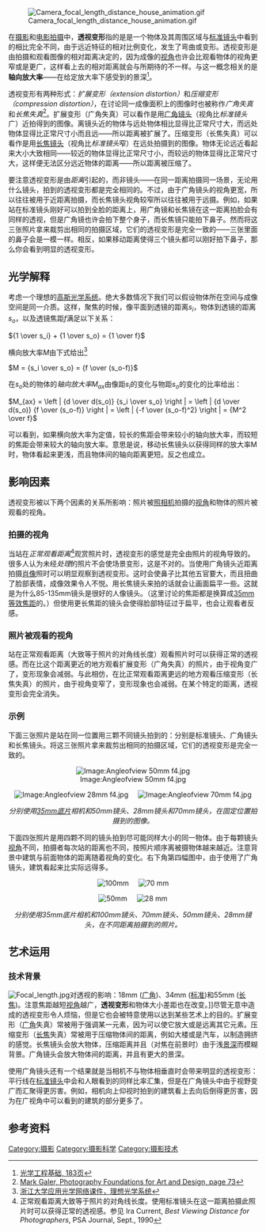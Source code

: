 {{distinguish|透视校正}}

{{refimprove|time=2014-08-08T06:34:35+00:00}}
[[Image:Camera_focal_length_distance_house_animation.gif|thumbnail]]

在[[摄影|摄影]]和[[电影摄影|电影拍摄]]中，'''透视变形'''指的是是一个物体及其周围区域与[[标准镜头|标准镜头]]中看到的相比完全不同，由于远近特征的相对比例变化，发生了弯曲或变形。透视变形是由拍摄和观看图像的相对距离决定的，因为成像的[[视角|视角]]也许会比观看物体的视角更窄或是更广，这样看上去的相对距离就会与所期待的不一样。与这一概念相关的是'''轴向放大率'''——在给定放大率下感受到的景深<ref>[http://books.google.com.hk/books?id=bjoJo0pbLIYC&pg=PA183&lpg=PA183&dq=%E8%BD%B4%E5%90%91%E6%94%BE%E5%A4%A7%E7%8E%87+%E6%99%AF%E6%B7%B1&source=bl&ots=hM_aEtpBn-&sig=rk-5Vu9e28V78nX3_C9AussPvrE&hl=zh-CN&sa=X&ei=nv9cUsC1D4bziAfD9YGoAg&ved=0CCoQ6AEwAA#v=onepage&q=%E8%BD%B4%E5%90%91%E6%94%BE%E5%A4%A7%E7%8E%87%20%E6%99%AF%E6%B7%B1&f=false 光学工程基础, 183页]</ref>。

透视变形有两种形式：''扩展变形（extension distortion）''和''压缩变形（compression distortion）''，在讨论同一成像面积上的图像时也被称作''广角失真''和''长焦失真''<ref>[http://books.google.com/books?id=lYDbRc4QKK8C&pg=PA73&dq=%22long+lens%22+distortion&hl=en&ei=y2gsTcq5D4-u8AbR3ISZCg&sa=X&oi=book_result&ct=result&resnum=1&ved=0CCYQ6AEwAA#v=onepage&q=%22long%20lens%22%20distortion&f=false Mark Galer, Photography Foundations for Art and Design, page 73]</ref>。扩展变形（广角失真）可以看作是用[[广角镜|广角镜头]]（视角比''标准镜头''广）近拍得到的图像。离镜头近的物体与远处物体相比显得比正常尺寸大，而远处物体显得比正常尺寸小而且远——所以距离被扩展了。压缩变形（长焦失真）可以看作是用[[远摄镜头|长焦镜头]]（视角比''标准镜头''窄）在远处拍摄到的图像。物体无论远近看起来大小大致相同——较近的物体显得比正常尺寸小，而较远的物体显得比正常尺寸大，这样便无法区分远近物体的距离——所以距离被压缩了。

要注意透视变形是由''距离''引起的，而非镜头——在同一距离拍摄同一场景，无论用什么镜头，拍到的透视变形都是完全相同的。不过，由于广角镜头的视角更宽，所以往往被用于近距离拍摄，而长焦镜头视角较窄所以往往被用于远摄。例如，如果站在标准镜头刚好可以拍到全脸的距离上，用广角镜和长焦镜在这一距离拍脸会有同样的透视，但是广角镜也许会拍下整个身子，而长焦镜只能拍下鼻子。然而将这三张照片拿来裁剪出相同的拍摄区域，它们的透视变形是完全一致的——三张里面的鼻子会是一模一样。相反，如果移动距离使得三个镜头都可以刚好拍下鼻子，那么你会看到明显的透视变形。

==光学解释==

考虑一个理想的[[高斯光学|高斯光学系统]]。绝大多数情况下我们可以假设物体所在空间与成像空间是同一介质。这样，聚焦的时候，像平面到透镜的距离<math>s_i</math>，物体到透镜的距离<math>s_o</math>，以及透镜焦距<math>f</math>满足以下关系：

<math>{1 \over s_i} + {1 \over s_o} = {1 \over f}</math>

横向放大率<math>M</math>由下式给出<ref>[http://jpkc.zju.edu.cn/k/548/course/chp4.html 浙江大学应用光学网络课件，理想光学系统]{{dead link|date=2018年4月 |bot=InternetArchiveBot |fix-attempted=yes }}</ref>

<math>M = {s_i \over s_o} = {f \over (s_o-f)}</math>

在<math>s_o</math>处的物体的''轴向放大率''<math>M_{ax}</math>由像距<math>s_i</math>的变化与物距<math>s_o</math>的变化的比率给出：

<math>M_{ax} = \left | {d \over d(s_o)} {s_i \over s_o} \right | = \left | {d \over d(s_o)} {f \over (s_o-f)} \right | = \left | {-f \over (s_o-f)^2} \right | = {M^2 \over f} </math>

可以看到，如果横向放大率为定值，较长的焦距会带来较小的轴向放大率，而较短的焦距会带来较大的轴向放大率。意思是说，移动长焦镜头以获得同样的放大率M时，物体看起来更浅，而且物体间的轴向距离更短。反之也成立。

==影响因素==

透视变形被以下两个因素的关系所影响：照片被[[照相机|照相机]]拍摄的[[视角|视角]]和物体的照片被观看的视角。

===拍摄的视角===

当站在''正常观看距离''<ref>正常观看距离大致等于照片的对角线长度。使用标准镜头在这一距离拍摄此照片时可以获得正常的透视感。参见 Ira Current, ''Best Viewing Distance for Photographers'', PSA Journal,  Sept., 1990</ref>观赏照片时，透视变形的感觉是完全由照片的视角导致的。很多人认为未经''处理''的照片不会使场景变形，这是不对的。当使用广角镜头近距离拍摄[[肖像|肖像]]照时可以明显观察到透视变形。这时会使鼻子比其他五官要大，而且扭曲了脸部表情，成像效果令人不悦。用长焦镜头来拍的话就会让画面扁平一些。这就是为什么85-135mm镜头是很好的人像镜头。（这里讨论的焦距都是换算成[[35mm等效焦距|35mm等效焦距]]的。）但使用更长焦距的镜头会使得脸部特征过于扁平，也会让观看者反感。

===照片被观看的视角===

站在正常观看距离（大致等于照片的对角线长度）观看照片时可以获得正常的透视感。而在比这个距离更近的地方观看扩展变形（广角失真）的照片，由于视角变广了，变形现象会减弱。与此相仿，在比正常观看距离更远的地方观看压缩变形（长焦失真）的照片，由于视角变窄了，变形现象也会减弱。在某个特定的距离，透视变形会完全消失。

===示例===

下面三张照片是站在同一位置用三颗不同镜头拍到的：分别是标准镜头、广角镜头和长焦镜头。将这三张照片拿来裁剪出相同的拍摄区域，它们的透视变形是完全一致的。

<center>

[[Image:Angleofview_50mm_f4.jpg|Image:Angleofview 50mm f4.jpg]]

[[Image:Angleofview_28mm_f4.jpg|Image:Angleofview 28mm f4.jpg]]     [[Image:Angleofview_70mm_f4.jpg|Image:Angleofview 70mm f4.jpg]]

''分别使用[[135底片|35mm底片]]相机和50mm镜头、28mm镜头和70mm镜头，在固定位置拍摄到的图像。''

</center>

下面四张照片是用四颗不同的镜头拍到尽可能同样大小的同一物体。由于每颗镜头[[视角|视角]]不同，拍摄者每次站的距离也不同，按照片顺序离被摄物体越来越近。注意背景中建筑与前面物体的距离随着视角的变化。右下角第四幅图中，由于使用了广角镜头，建筑看起来比实际远得多。

<center>

[[Image:Sameframe_100mm_f8.jpg|100mm]]     [[Image:Sameframe_70mm_f8.jpg|70 mm]]

[[Image:Sameframe_50mm_f8.jpg|50mm]]     [[Image:Sameframe_28mm_f8.jpg|28 mm]]

''分别使用35mm底片相机和100mm镜头、70mm镜头、50mm镜头、28mm镜头，在不同距离拍摄到的照片。''

</center>

==艺术运用==

===技术背景===

[[Image:Focal_length.jpg|thumb]]对透视的影响：18mm ([[广角镜|广角]])、34mm ([[标准镜头|标准]])和55mm ([[远摄镜头|长焦]])。注意焦距越短[[视角|视角]]越广，'''透视变形'''和物体大小差距也在改变。]]尽管无意中造成的透视变形令人烦恼，但是它也会被特意使用以达到某些艺术上的目的。扩展变形（[[广角镜|广角]]失真）常被用于强调某一元素，因为可以使它放大或是远离其它元素。压缩变形（[[远摄镜头|长焦]]失真）常被用于压缩物体间的距离，例如大楼或是汽车，以制造拥挤的感觉。长焦镜头会放大物体，压缩距离并且（对焦在前景时）由于浅[[景深|景深]]而模糊背景。广角镜头会放大物体间的距离，并且有更大的景深。

使用广角镜头还有一个结果就是当相机不与物体相垂直时会带来明显的透视变形：平行线在[[标准镜头|标准镜头]]中会和人眼看到的同样比率汇集，但是在广角镜头中由于视野变广而汇聚得更厉害。例如，相机向上仰视时拍到的建筑看上去向后倒得更厉害，因为在广视角中可以看到的建筑的部分更多了。

==参考资料==

<references/>

{{Photography}}

{{DEFAULTSORT:透视变形}}

[[Category:摄影|Category:摄影]]

[[Category:摄影科学|Category:摄影科学]]
[[Category:摄影技术|Category:摄影技术]]